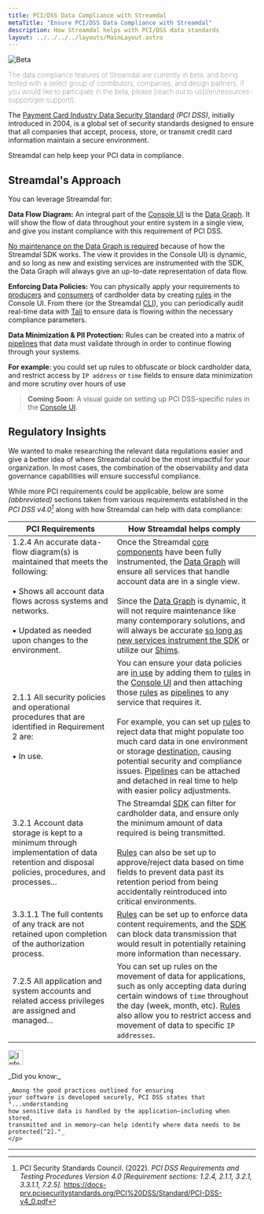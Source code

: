 ```yaml
---
title: PCI/DSS Data Compliance with Streamdal
metaTitle: "Ensure PCI/DSS Data Compliance with Streamdal"
description: How Streamdal helps with PCI/DSS data standards
layout: ../../../../layouts/MainLayout.astro
---
```



<Changes />

<Notification type="checked">
  <img src={beta} alt="Beta" />
  <p style="font-weight: lighter;">The data compliance features of Streamdal 
  are currently in beta, and being tested with a select group of contributors, 
  companies, and design partners. If you would like to participate in the beta, 
  please 
  [reach out to us](/en/resources-support/get-support/).</p>
</Notification>

The <a href="https://www.pcisecuritystandards.org/" target="_blank">Payment Card Industry Data Security Standard</a> 
_(PCI DSS)_, initially introduced in 2004, is a global set of security 
standards designed to ensure that all companies that accept, process, store, or 
transmit credit card information maintain a secure environment.

Streamdal can help keep your PCI data in compliance.

## Streamdal's Approach

You can leverage Streamdal for:

**Data Flow Diagram:** An integral part of the [Console UI](/en/core-components/console-ui/) is the [Data Graph](/en/core-components/console-ui#data-graph). It will show the flow of data throughout your entire system in a single view, and give you instant compliance with this requirement of PCI DSS.

<u>No maintenance on the Data Graph is required</u> because of how the Streamdal SDK works. The view it provides in the Console UI) is dynamic, and so long as new and existing services are instrumented with the SDK, the Data Graph will always give an up-to-date representation of data flow. 

**Enforcing Data Policies:** You can physically apply your requirements to <a href="/en/resources-support/glossary/#producer" class="pkeyword">producers</a> and <a href="/en/resources-support/glossary/#consumer" class="pkeyword">consumers</a> of cardholder data by creating <a href="/en/resources-support/glossary/#rule-or-step" class="pkeyword">rules</a> in the Console UI. From there (or the Streamdal [CLI](/en/guides/tail#cli)), you can periodically audit real-time data with [Tail](/en/guides/tail/) to ensure data is flowing within the necessary compliance parameters.

**Data Minimization & PII Protection:** Rules can be created into a matrix of <a href="/en/resources-support/glossary/#pipeline-or-ruleset" class="pkeyword">pipelines</a> that data must validate through in order to continue flowing through your systems. 

**For example**: you could set up rules to obfuscate or block cardholder data, and restrict access by `IP address` or `time` fields to ensure data minimization and more scrutiny over hours of use

> **Coming Soon**: A visual guide on setting up PCI DSS-specific rules in the 
[Console UI](/en/core-components/console-ui/).

## Regulatory Insights

We wanted to make researching the relevant data regulations easier and give a 
better idea of where Streamdal could be the most impactful for your 
organization. In most cases, the combination of the observability and data 
governance capabilities will ensure successful compliance. 

While more PCI requirements could be applicable, below are some _(abbreviated)_ 
sections taken from various requirements established in the 
_PCI DSS v4.0[^1]_ along with how Streamdal can help with data compliance:

| PCI Requirements | How Streamdal helps comply |
|-|-|
| 1.2.4 An accurate data-flow diagram(s) is maintained that meets the following:<br /><br />• Shows all account data flows across systems and networks.<br /><br />• Updated as needed upon changes to the environment. | Once the Streamdal [core components](/en/core-components/overview/) have been fully instrumented, the [Data Graph](/en/core-components/console-ui#data-graph) will ensure all services that handle account data are in a single view. <br /><br />Since the [Data Graph](/en/core-components/console-ui#data-graph) is dynamic, it will not require maintenance like many contemporary solutions, and will always be accurate <u>so long as new services instrument the [SDK](/en/core-components/sdk/)</u> or utilize our [Shims](/en/core-components/libraries-shims/). |
| 2.1.1 All security policies and operational procedures that are identified in Requirement 2 are: <br /><br />• In use. | You can ensure your data policies are <u>in use</u> by adding them to [rules](/en/resources-support/glossary/#rule-or-step) in the [Console UI](/en/core-components/console-ui) and then attaching those [rules](/en/resources-support/glossary/#rule-or-step) as [pipelines](/en/resources-support/glossary/#pipeline-or-ruleset) to any service that requires it.<br /><br /> For example, you can set up [rules](/en/resources-support/glossary/#rule-or-step) to reject data that might populate too much card data in one environment or storage [destination](/en/resources-support/glossary/#destination), causing potential security and compliance issues. [Pipelines](/en/resources-support/glossary/#pipeline-or-ruleset) can be attached and detached in real time to help with easier policy adjustments. |
| 3.2.1 Account data storage is kept to a minimum through implementation of data retention and disposal policies, procedures, and processes... | The Streamdal [SDK](/en/core-components/sdk/) can filter for cardholder data, and ensure only the minimum amount of data required is being transmitted.<br /><br />[Rules](/en/resources-support/glossary/#rule-or-step) can also be set up to approve/reject data based on time fields to prevent data past its retention period from being accidentally reintroduced into critical environments. |
| 3.3.1.1 The full contents of any track are not retained upon completion of the authorization process. | [Rules](/en/resources-support/glossary/#rule-or-step) can be set up to enforce data content requirements, and the [SDK](/en/core-components/sdk/) can block data transmission that would result in potentially retaining more information than necessary. |
| 7.2.5 All application and system accounts and related access privileges are assigned and managed... | You can set up rules on the movement of data for applications, such as only accepting data during certain windows of `time` throughout the day (week, month, etc). [Rules](/en/resources-support/glossary/#rule-or-step) also allow you to restrict access and movement of data to specific `IP addresses`. |

<Notification type="information">
  <img src={info} alt="Information" width="30px" height="30px" />
  <div class="prose-md prose-p:my-2 prose-a:text-purple-dark prose-a:underline">
    <p>
    _Did you know:_ 
    
    _Among the good practices outlined for ensuring 
    your software is developed securely, PCI DSS states that "...understanding 
    how sensitive data is handled by the application—including when stored, 
    transmitted and in memory—can help identify where data needs to be 
    protected[^2]."_ 
    </p>
  </div>
</Notification>

___

[^1]: PCI Security Standards Council. (2022). _PCI DSS Requirements and Testing Procedures Version 4.0 [Requirement sections: 1.2.4, 2.1.1, 3.2.1, 3.3.1.1, 7.2.5]._ https://docs-prv.pcisecuritystandards.org/PCI%20DSS/Standard/PCI-DSS-v4_0.pdf
[^2]: PCI Security Standards Council. (2022). _PCI DSS Requirements and Testing Procedures Version 4.0 [6.2 Bespoke and custom software are developed securely: Good Practice, p. 127]._ https://docs-prv.pcisecuritystandards.org/PCI%20DSS/Standard/PCI-DSS-v4_0.pdf